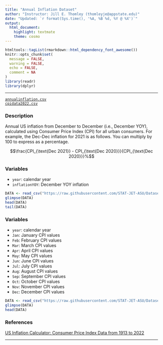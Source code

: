 ```yaml
---
title: "Annual Inflation Dataset"
author: "Instructor: Jill E. Thomley (thomleyje@appstate.edu)"
date: "Updated: `r format(Sys.time(), '%A, %B %d, %Y @ %X')`"
output: 
  html_document: 
    highlight: textmate
    theme: cosmo
---
```


```r
htmltools::tagList(rmarkdown::html_dependency_font_awesome())
knitr::opts_chunk$set(
  message = FALSE,
  warning = FALSE,
  echo = FALSE,
  comment = NA
)
library(readr)
library(dplyr)
```
<hr>

<i class="fas fa-database"></i> [`annualinflation.csv`](https://raw.githubusercontent.com/STAT-JET-ASU/Datasets/master/Instructor/annualinflation.csv)<br>
<i class="fas fa-database"></i> [`cpidata2022.csv`](https://raw.githubusercontent.com/STAT-JET-ASU/Datasets/master/Instructor/cpidata2022.csv)

### Description

Annual US inflation from December to December (i.e., December YOY), calculated using Consumer Price Index (CPI) for all urban consumers. For example, the Dec-Dec inflation for 2021 is as follows. You can multiply by 100 to express as a percentage.

$$\frac{CPI_{\text{Dec 2021}} - CPI_{\text{Dec 2020}}}{CPI_{\text{Dec 2020}}}%$$

### Variables

* `year`: calendar year
* `inflationYOY`: December YOY inflation

```r
DATA <- read_csv("https://raw.githubusercontent.com/STAT-JET-ASU/Datasets/master/Instructor/annualinflation.csv")
glimpse(DATA)
head(DATA)
tail(DATA)
```

### Variables

* `year`: calendar year
* `Jan`: January CPI values
* `Feb`: February CPI values
* `Mar`: March CPI values
* `Apr`: April CPI values
* `May`: May CPI values
* `Jun`: June CPI values
* `Jul`: July CPI values
* `Aug`: August CPI values
* `Sep`: September CPI values
* `Oct`: October CPI values
* `Nov`: November CPI values
* `Dec`: December CPI values

```r
DATA <- read_csv("https://raw.githubusercontent.com/STAT-JET-ASU/Datasets/master/Instructor/cpidata2022.csv")
glimpse(DATA)
head(DATA)
```

### References

[US Inflation Calculator: Consumer Price Index Data from 1913 to 2022](https://www.usinflationcalculator.com/inflation/consumer-price-index-and-annual-percent-changes-from-1913-to-2008/)

<hr>
